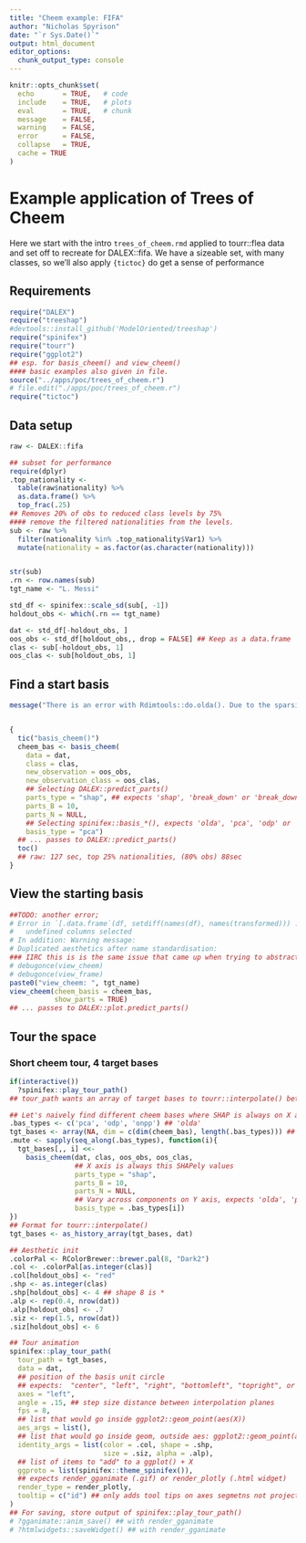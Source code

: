 ```yaml
---
title: "Cheem example: FIFA"
author: "Nicholas Spyrison"
date: "`r Sys.Date()`"
output: html_document
editor_options: 
  chunk_output_type: console
---
```

<!--   #rmarkdown::html_vignette -->
<!-- # vignette: > -->
<!-- #   %\VignetteIndexEntry{spinifex} -->
<!-- #   %\VignetteEngine{knitr::rmarkdown} -->
<!-- #   %\VignetteEncoding{UTF-8}{inputenc} -->
<!-- #   \usepackage[utf8]{inputenc} -->

<!-- #Example vignette: 
https://github.com/njtierney/naniar/blob/master/vignettes/getting-started-w-naniar.Rmd -->
```r
knitr::opts_chunk$set(
  echo       = TRUE,   # code
  include    = TRUE,   # plots
  eval       = TRUE,   # chunk
  message    = FALSE,
  warning    = FALSE,
  error      = FALSE,
  collapse   = TRUE,
  cache = TRUE
)
```

# Example application of Trees of Cheem

Here we start with the intro `trees_of_cheem.rmd` applied to tourr::flea data and set off to recreate for DALEX::fifa. We have a sizeable set, with many classes, so we'll also apply `{tictoc}` do get a sense of performance

## Requirements

```R
require("DALEX")
require("treeshap")
#devtools::install_github('ModelOriented/treeshap')
require("spinifex")
require("tourr")
require("ggplot2")
## esp. for basis_cheem() and view_cheem()
#### basic examples also given in file.
source("../apps/poc/trees_of_cheem.r") 
# file.edit("./apps/poc/trees_of_cheem.r")
require("tictoc")
```

## Data setup

```R
raw <- DALEX::fifa

## subset for performance
require(dplyr)
.top_nationality <-
  table(raw$nationality) %>%
  as.data.frame() %>%
  top_frac(.25)
## Removes 20% of obs to reduced class levels by 75%
#### remove the filtered nationalities from the levels.
sub <- raw %>% 
  filter(nationality %in% .top_nationality$Var1) %>% 
  mutate(nationality = as.factor(as.character(nationality))) 


str(sub)
.rn <- row.names(sub)
tgt_name <- "L. Messi"

std_df <- spinifex::scale_sd(sub[, -1])
holdout_obs <- which(.rn == tgt_name)

dat <- std_df[-holdout_obs, ]
oos_obs <- std_df[holdout_obs,, drop = FALSE] ## Keep as a data.frame
clas <- sub[-holdout_obs, 1]
oos_clas <- sub[holdout_obs, 1]
```

## Find a start basis

```r
message("There is an error with Rdimtools::do.olda(). Due to the sparsity of the class vector? we'll fall back to pca for robustness.")


{
  tic("basis_cheem()")
  cheem_bas <- basis_cheem(
    data = dat,
    class = clas,
    new_observation = oos_obs,
    new_observation_class = oos_clas,
    ## Selecting DALEX::predict_parts()
    parts_type = "shap", ## expects 'shap', 'break_down' or 'break_down_interactions'
    parts_B = 10,
    parts_N = NULL,
    ## Selecting spinifex::basis_*(), expects 'olda', 'pca', 'odp' or 'onpp'
    basis_type = "pca")
  ## ... passes to DALEX::predict_parts()
  toc()
  ## raw: 127 sec, top 25% nationalities, (80% obs) 88sec
}
```

## View the starting basis

```r
##TODO: another error;
# Error in `[.data.frame`(df, setdiff(names(df), names(transformed))) : 
#   undefined columns selected
# In addition: Warning message:
# Duplicated aesthetics after name standardisation: 
### IIRC this is is the same issue that came up when trying to abstract spinifex functions...
# debugonce(view_cheem)
# debugonce(view_frame)
paste0("view_cheem: ", tgt_name)
view_cheem(cheem_basis = cheem_bas,
           show_parts = TRUE)
## ... passes to DALEX::plot.predict_parts()
```

## Tour the space

### Short cheem tour, 4 target bases

```r
if(interactive())
  ?spinifex::play_tour_path()
## tour_path wants an array of target bases to tourr::interpolate() between.

## Let's naively find different cheem bases where SHAP is always on X and we find different first components for Y.
.bas_types <- c('pca', 'odp', 'onpp') ## 'olda'
tgt_bases <- array(NA, dim = c(dim(cheem_bas), length(.bas_types))) ## init
.mute <- sapply(seq_along(.bas_types), function(i){
  tgt_bases[,, i] <<-
    basis_cheem(dat, clas, oos_obs, oos_clas,
                ## X axis is always this SHAPely values
                parts_type = "shap",
                parts_B = 10,
                parts_N = NULL,
                ## Vary across components on Y axis, expects 'olda', 'pca', 'odp' or 'onpp'
                basis_type = .bas_types[i])
})
## Format for tourr::interpolate() 
tgt_bases <- as_history_array(tgt_bases, dat)

## Aesthetic init
.colorPal <- RColorBrewer::brewer.pal(8, "Dark2")
.col <- .colorPal[as.integer(clas)]
.col[holdout_obs] <- "red"
.shp <- as.integer(clas)
.shp[holdout_obs] <- 4 ## shape 8 is *
.alp <- rep(0.4, nrow(dat))
.alp[holdout_obs] <- .7
.siz <- rep(1.5, nrow(dat))
.siz[holdout_obs] <- 6

## Tour animation
spinifex::play_tour_path(
  tour_path = tgt_bases, 
  data = dat,
  ## position of the basis unit circle
  ## expects:  "center", "left", "right", "bottomleft", "topright", or "off"
  axes = "left", 
  angle = .15, ## step size distance between interpolation planes 
  fps = 8, 
  ## list that would go inside ggplot2::geom_point(aes(X))
  aes_args = list(), 
  ## list that would go inside geom, outside aes: ggplot2::geom_point(aes(), X)
  identity_args = list(color = .col, shape = .shp,
                       size = .siz, alpha = .alp),
  ## list of items to "add" to a ggplot() + X
  ggproto = list(spinifex::theme_spinifex()),
  ## expects render_gganimate (.gif) or render_plotly (.html widget)
  render_type = render_plotly,
  tooltip = c("id") ## only adds tool tips on axes segmetns not projection points.
)
## For saving, store output of spinifex::play_tour_path()
# ?gganimate::anim_save() ## with render_gganimate
# ?htmlwidgets::saveWidget() ## with render_gganimate
```
